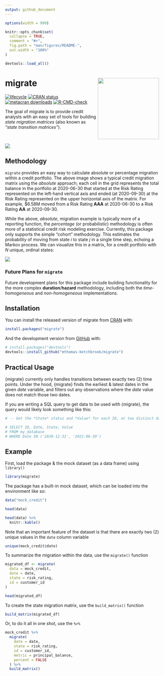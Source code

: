 ```yaml
---
output: github_document
---
```


<!-- README.md is generated from README.Rmd. Please edit that file -->

```r
options(width = 999)

knitr::opts_chunk$set(
  collapse = TRUE,
  comment = "#>",
  fig.path = "man/figures/README-",
  out.width = "100%"
)

devtools::load_all()
```

# migrate <img src='man/figures/logo.png' align="right" height="200" />

<!-- badges: start -->
[![lifecycle](https://img.shields.io/badge/lifecycle-maturing-orange.svg)](https://www.tidyverse.org/lifecycle/#maturing)
[![CRAN status](https://www.r-pkg.org/badges/version/migrate)](https://CRAN.R-project.org/package=migrate)
[![metacran downloads](https://cranlogs.r-pkg.org/badges/migrate)](https://cran.r-project.org/package=migrate)
[![R-CMD-check](https://github.com/mthomas-ketchbrook/migrate/workflows/R-CMD-check/badge.svg)](https://github.com/mthomas-ketchbrook/migrate/actions)
<!-- badges: end -->

The goal of migrate is to provide credit analysts with an easy set of tools for building *state migration matrices* (also known as *"state transition matrices"*). 

<br>

![](man/figures/gt_tbl.png)

## Methodology

`migrate` provides an easy way to calculate absolute or percentage migration within a credit portfolio. The above image shows a typical credit migration matrix using the *absolute* approach; each cell in the grid represents the total balance in the portfolio at 2020-06-30 that started at the Risk Rating represented on the left-hand vertical axis and ended (at 2020-09-30) at the Risk Rating represented on the upper horizontal axis of the matrix. For example, $6.58M moved from a Risk Rating **AAA** at 2020-06-30 to a Risk Rating **AA** at 2020-09-30.

While the above, *absolute*, migration example is typically more of a reporting function, the *percentage* (or probabilistic) methodology is often more of a statistical credit risk modeling exercise. Currently, this package only supports the simple "cohort" methodology. This estimates the probability of moving from state *i* to state *j* in a single time step, echoing a Markov process. We can visualize this in a matrix, for a credit portfolio with *N* unique, ordinal states:  

![](man/figures/markov_matrix.png)

### Future Plans for `migrate`

Future development plans for this package include building functionality for the more complex **duration**/**hazard** methodology, including both the *time-homogeneous* and *non-homogeneous* implementations.

## Installation

You can install the released version of migrate from [CRAN](https://CRAN.R-project.org) with:

``` r
install.packages("migrate")
```

And the development version from [GitHub](https://github.com/) with:

``` r
# install.packages("devtools")
devtools::install_github("mthomas-ketchbrook/migrate")
```

## Practical Usage

{migrate} currently only handles transitions between exactly two (2) time points. Under the hood, {migrate} finds the earliest & latest dates in the given *date* variable, and filters out any observations where the *date* value does not match those two dates.

If you are writing a SQL query to get data to be used with {migrate}, the query would likely look something like this:

```r
# -- Get the *State* status and *Value* for each ID, at two distinct dates

# SELECT ID, Date, State, Value 
# FROM my_database
# WHERE Date IN ('2020-12-31', '2021-06-30')
```

## Example

First, load the package & the mock dataset (as a data frame) using `library()`

```r
library(migrate)
```

The package has a built-in mock dataset, which can be loaded into the environment like so:

```r
data("mock_credit")

head(data)
```

```r
head(data) %>% 
  knitr::kable()
```

Note that an important feature of the dataset is that there are exactly two (2) unique values in the `date` column variable

```r
unique(mock_credit$date)
```

To summarize the migration within the data, use the `migrate()` function

```r
migrated_df <- migrate(
  data = mock_credit, 
  date = date, 
  state = risk_rating, 
  id = customer_id
)

head(migrated_df)
```

To create the state migration matrix, use the `build_matrix()` function
```r
build_matrix(migrated_df)
```

Or, to do it all in one shot, use the `%>%`
```r
mock_credit %>% 
  migrate(
    date = date, 
    state = risk_rating, 
    id = customer_id, 
    metric = principal_balance, 
    percent = FALSE
  ) %>% 
  build_matrix()
```
